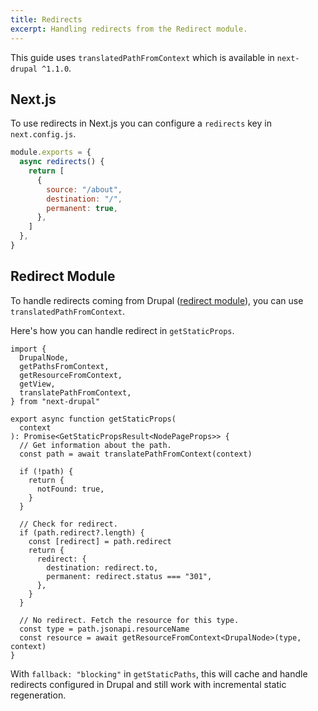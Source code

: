 ```yaml
---
title: Redirects
excerpt: Handling redirects from the Redirect module.
---
```


<Callout>

This guide uses `translatedPathFromContext` which is available in `next-drupal ^1.1.0`.

</Callout>

## Next.js

To use redirects in Next.js you can configure a `redirects` key in `next.config.js`.

```js title=next.config.js
module.exports = {
  async redirects() {
    return [
      {
        source: "/about",
        destination: "/",
        permanent: true,
      },
    ]
  },
}
```

## Redirect Module

To handle redirects coming from Drupal ([redirect module](https://www.drupal.org/project/redirect)), you can use `translatedPathFromContext`.

Here's how you can handle redirect in `getStaticProps`.

```tsx title=pages/[...slug].tsx
import {
  DrupalNode,
  getPathsFromContext,
  getResourceFromContext,
  getView,
  translatePathFromContext,
} from "next-drupal"

export async function getStaticProps(
  context
): Promise<GetStaticPropsResult<NodePageProps>> {
  // Get information about the path.
  const path = await translatePathFromContext(context)

  if (!path) {
    return {
      notFound: true,
    }
  }

  // Check for redirect.
  if (path.redirect?.length) {
    const [redirect] = path.redirect
    return {
      redirect: {
        destination: redirect.to,
        permanent: redirect.status === "301",
      },
    }
  }

  // No redirect. Fetch the resource for this type.
  const type = path.jsonapi.resourceName
  const resource = await getResourceFromContext<DrupalNode>(type, context)
}
```

With `fallback: "blocking"` in `getStaticPaths`, this will cache and handle redirects configured in Drupal and still work with incremental static regeneration.
